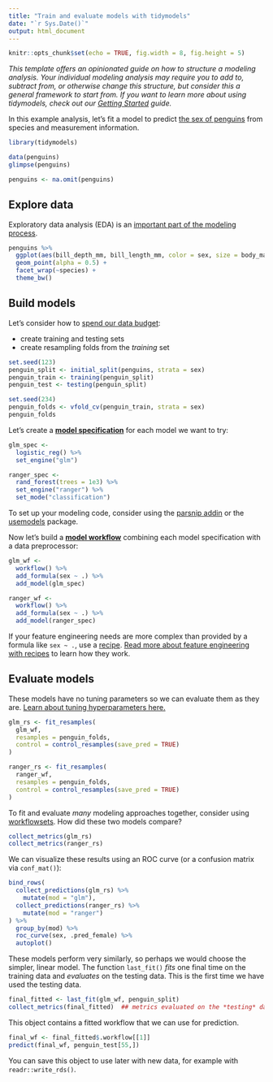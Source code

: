```yaml
---
title: "Train and evaluate models with tidymodels"
date: "`r Sys.Date()`"
output: html_document
---
```


```r
knitr::opts_chunk$set(echo = TRUE, fig.width = 8, fig.height = 5)
```


*This template offers an opinionated guide on how to structure a modeling analysis. Your individual modeling analysis may require you to add to, subtract from, or otherwise change this structure, but consider this a general framework to start from. If you want to learn more about using tidymodels, check out our [Getting Started](https://www.tidymodels.org/start/) guide.*

In this example analysis, let's fit a model to predict [the sex of penguins](https://allisonhorst.github.io/palmerpenguins/) from species and measurement information.

```r
library(tidymodels)

data(penguins)
glimpse(penguins)

penguins <- na.omit(penguins)
```


## Explore data

Exploratory data analysis (EDA) is an [important part of the modeling process](https://www.tmwr.org/software-modeling.html#model-phases).

```r
penguins %>%
  ggplot(aes(bill_depth_mm, bill_length_mm, color = sex, size = body_mass_g)) +
  geom_point(alpha = 0.5) +
  facet_wrap(~species) +
  theme_bw()
```


## Build models

Let's consider how to [spend our data budget](https://www.tmwr.org/splitting.html):

- create training and testing sets
- create resampling folds from the *training* set

```r
set.seed(123)
penguin_split <- initial_split(penguins, strata = sex)
penguin_train <- training(penguin_split)
penguin_test <- testing(penguin_split)

set.seed(234)
penguin_folds <- vfold_cv(penguin_train, strata = sex)
penguin_folds
```

Let's create a [**model specification**](https://www.tmwr.org/models.html) for each model we want to try:

```r
glm_spec <-
  logistic_reg() %>%
  set_engine("glm")

ranger_spec <-
  rand_forest(trees = 1e3) %>%
  set_engine("ranger") %>%
  set_mode("classification")
```

To set up your modeling code, consider using the [parsnip addin](https://parsnip.tidymodels.org/reference/parsnip_addin.html) or the [usemodels](https://usemodels.tidymodels.org/) package.

Now let's build a [**model workflow**](https://www.tmwr.org/workflows.html) combining each model specification with a data preprocessor:

```r
glm_wf <-
  workflow() %>%
  add_formula(sex ~ .) %>%
  add_model(glm_spec)

ranger_wf <-
  workflow() %>%
  add_formula(sex ~ .) %>%
  add_model(ranger_spec)
```

If your feature engineering needs are more complex than provided by a formula like `sex ~ .`, use a [recipe](https://www.tidymodels.org/start/recipes/). [Read more about feature engineering with recipes](https://www.tmwr.org/recipes.html) to learn how they work.


## Evaluate models

These models have no tuning parameters so we can evaluate them as they are. [Learn about tuning hyperparameters here.](https://www.tidymodels.org/start/tuning/)

```r
glm_rs <- fit_resamples(
  glm_wf,
  resamples = penguin_folds,
  control = control_resamples(save_pred = TRUE)
)

ranger_rs <- fit_resamples(
  ranger_wf,
  resamples = penguin_folds,
  control = control_resamples(save_pred = TRUE)
)
```

To fit and evaluate _many_ modeling approaches together, consider using [workflowsets](https://workflowsets.tidymodels.org/). How did these two models compare?

```r
collect_metrics(glm_rs)
collect_metrics(ranger_rs)
```

We can visualize these results using an ROC curve (or a confusion matrix via `conf_mat()`):

```r
bind_rows(
  collect_predictions(glm_rs) %>%
    mutate(mod = "glm"),
  collect_predictions(ranger_rs) %>%
    mutate(mod = "ranger")
) %>%
  group_by(mod) %>%
  roc_curve(sex, .pred_female) %>%
  autoplot()
```

These models perform very similarly, so perhaps we would choose the simpler, linear model. The function `last_fit()` *fits* one final time on the training data and *evaluates* on the testing data. This is the first time we have used the testing data.

```r
final_fitted <- last_fit(glm_wf, penguin_split)
collect_metrics(final_fitted)  ## metrics evaluated on the *testing* data
```

This object contains a fitted workflow that we can use for prediction.

```r
final_wf <- final_fitted$.workflow[[1]]
predict(final_wf, penguin_test[55,])
```

You can save this object to use later with new data, for example with `readr::write_rds()`.
